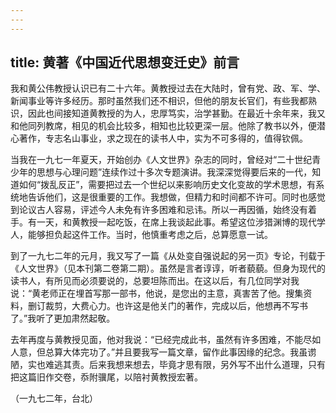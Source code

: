 ```yaml
---
---
---
```

title: 黄著《中国近代思想变迁史》前言
---




我和黄公伟教授认识已有二十六年。黄教授过去在大陆时，曾有党、政、军、学、新闻事业等许多经历。那时虽然我们还不相识，但他的朋友长官们，有些我都熟识，因此也间接知道黄教授的为人，忠厚笃实，治学甚勤。在最近十余年来，我又和他同列教席，相见的机会比较多，相知也比较更深一层。他除了教书以外，便潜心著作，专志名山事业，求之现在的读书人中，实为不可多得的，值得钦佩。

当我在一九七一年夏天，开始创办《人文世界》杂志的同时，曾经对“二十世纪青少年的思想与心理问题”连续作过十多次专题演讲。我深深觉得要后来的一代，知道如何“拨乱反正”，需要把过去一个世纪以来影响历史文化变故的学术思想，有系统地告诉他们，这是很重要的工作。我想做，但精力和时间都不许可。同时也感觉到论议古人容易，评述今人未免有许多困难和忌讳。所以一再因循，始终没有着手。有一天，和黄教授一起吃饭，在席上我谈起此事。希望这位涉猎渊博的现代学人，能够担负起这件工作。当时，他慎重考虑之后，总算愿意一试。

到了一九七二年的元月，我又写了一篇《从处变自强说起的另一页》专论，刊载于《人文世界》（见本刊第二卷第二期）。虽然是言者谆谆，听者藐藐。但身为现代的读书人，有所见而必须要说的，总要坦陈而出。在这以后，有几位同学对我说：“黄老师正在埋首写那一部书，他说，是您出的主意，真害苦了他。搜集资料，删订裁剪，大费心力。也许这是他关门的著作，完成以后，他想再不写书了。”我听了更加肃然起敬。

去年再度与黄教授见面，他对我说：“已经完成此书，虽然有许多困难，不能尽如人意，但总算大体完功了。”并且要我写一篇文章，留作此事因缘的纪念。我虽谫陋，实也难逃其责。后来我想来想去，毕竟才思有限，另外写不出什么道理，只有把这篇旧作交卷，忝附骥尾，以陪衬黄教授宏著。


（一九七二年，台北）